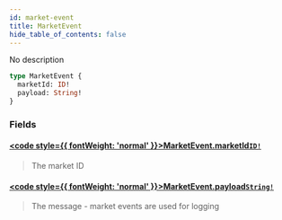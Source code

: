 ```yaml
---
id: market-event
title: MarketEvent
hide_table_of_contents: false
---
```








No description

```graphql
type MarketEvent {
  marketId: ID!
  payload: String!
}
```


### Fields

#### [<code style={{ fontWeight: 'normal' }}>MarketEvent.<b>marketId</b></code>](#)<Bullet />[`ID!`](/mainnet/api/graphql/scalars/id) <Badge class="secondary" text="non-null"/> <Badge class="secondary" text="scalar"/>
> The market ID
> 

#### [<code style={{ fontWeight: 'normal' }}>MarketEvent.<b>payload</b></code>](#)<Bullet />[`String!`](/mainnet/api/graphql/scalars/string) <Badge class="secondary" text="non-null"/> <Badge class="secondary" text="scalar"/>
> The message - market events are used for logging
> 





